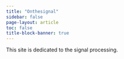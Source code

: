 ```yaml
---
title: "Onthesignal"
sidebar: false
page-layout: article
toc: false
title-block-banner: true
---
```


This site is dedicated to the signal processing.